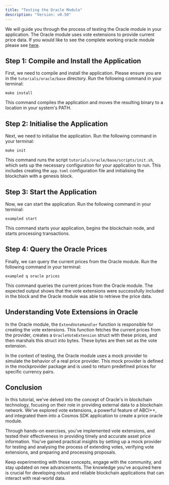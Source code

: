 ```yaml
---
title: "Testing the Oracle Module"
description: "Version: v0.50"
---
```


We will guide you through the process of testing the Oracle module in your application. The Oracle module uses vote extensions to provide current price data. If you would like to see the complete working oracle module please see [here](https://github.com/cosmos/sdk-tutorials/blob/master/tutorials/oracle/base/x/oracle).

## Step 1: Compile and Install the Application[​](#step-1-compile-and-install-the-application "Direct link to Step 1: Compile and Install the Application")

First, we need to compile and install the application. Please ensure you are in the `tutorials/oracle/base` directory. Run the following command in your terminal:

```
make install
```

This command compiles the application and moves the resulting binary to a location in your system's PATH.

## Step 2: Initialise the Application[​](#step-2-initialise-the-application "Direct link to Step 2: Initialise the Application")

Next, we need to initialise the application. Run the following command in your terminal:

```
make init
```

This command runs the script `tutorials/oracle/base/scripts/init.sh`, which sets up the necessary configuration for your application to run. This includes creating the `app.toml` configuration file and initialising the blockchain with a genesis block.

## Step 3: Start the Application[​](#step-3-start-the-application "Direct link to Step 3: Start the Application")

Now, we can start the application. Run the following command in your terminal:

```
exampled start
```

This command starts your application, begins the blockchain node, and starts processing transactions.

## Step 4: Query the Oracle Prices[​](#step-4-query-the-oracle-prices "Direct link to Step 4: Query the Oracle Prices")

Finally, we can query the current prices from the Oracle module. Run the following command in your terminal:

```
exampled q oracle prices
```

This command queries the current prices from the Oracle module. The expected output shows that the vote extensions were successfully included in the block and the Oracle module was able to retrieve the price data.

## Understanding Vote Extensions in Oracle[​](#understanding-vote-extensions-in-oracle "Direct link to Understanding Vote Extensions in Oracle")

In the Oracle module, the `ExtendVoteHandler` function is responsible for creating the vote extensions. This function fetches the current prices from the provider, creates a `OracleVoteExtension` struct with these prices, and then marshals this struct into bytes. These bytes are then set as the vote extension.

In the context of testing, the Oracle module uses a mock provider to simulate the behavior of a real price provider. This mock provider is defined in the mockprovider package and is used to return predefined prices for specific currency pairs.

## Conclusion[​](#conclusion "Direct link to Conclusion")

In this tutorial, we've delved into the concept of Oracle's in blockchain technology, focusing on their role in providing external data to a blockchain network. We've explored vote extensions, a powerful feature of ABCI++, and integrated them into a Cosmos SDK application to create a price oracle module.

Through hands-on exercises, you've implemented vote extensions, and tested their effectiveness in providing timely and accurate asset price information. You've gained practical insights by setting up a mock provider for testing and analysing the process of extending votes, verifying vote extensions, and preparing and processing proposals.

Keep experimenting with these concepts, engage with the community, and stay updated on new advancements. The knowledge you've acquired here is crucial for developing robust and reliable blockchain applications that can interact with real-world data.
